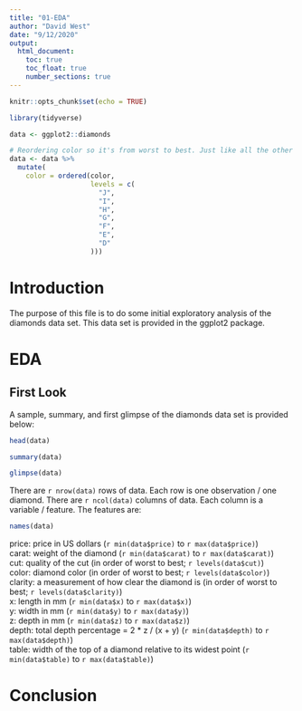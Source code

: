 ```yaml
---
title: "01-EDA"
author: "David West"
date: "9/12/2020"
output: 
  html_document:
    toc: true
    toc_float: true
    number_sections: true
---
```


```r
knitr::opts_chunk$set(echo = TRUE)

library(tidyverse)

data <- ggplot2::diamonds

# Reordering color so it's from worst to best. Just like all the other ordered features.
data <- data %>% 
  mutate(
    color = ordered(color,
                    levels = c(
                      "J",
                      "I",
                      "H",
                      "G",
                      "F",
                      "E",
                      "D"
                    )))
```

# Introduction
The purpose of this file is to do some initial exploratory analysis of the diamonds data set. This data set is provided in the ggplot2 package.

# EDA
## First Look
A sample, summary, and first glimpse of the diamonds data set is provided below:
```r
head(data)

summary(data)

glimpse(data)
```
There are `r nrow(data)` rows of data. Each row is one observation / one diamond. There are `r ncol(data)` columns of data. Each column is a variable / feature. The features are:
```r
names(data)
```
price: price in US dollars (`r min(data$price)` to `r max(data$price)`) <br />
carat: weight of the diamond (`r min(data$carat)` to `r max(data$carat)`) <br />
cut: quality of the cut (in order of worst to best; `r levels(data$cut)`) <br />
color: diamond color (in order of worst to best; `r levels(data$color)`) <br />
clarity: a measurement of how clear the diamond is (in order of worst to best; `r levels(data$clarity)`) <br />
x: length in mm (`r min(data$x)` to `r max(data$x)`) <br />
y: width in mm (`r min(data$y)` to `r max(data$y)`) <br />
z: depth in mm (`r min(data$z)` to `r max(data$z)`) <br />
depth: total depth percentage = 2 * z / (x + y) (`r min(data$depth)` to `r max(data$depth)`) <br />
table: width of the top of a diamond relative to its widest point (`r min(data$table)` to `r max(data$table)`) <br />

# Conclusion

